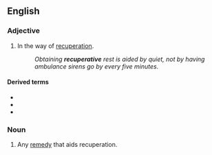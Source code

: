 ==English==

{{root|en|ine-pro|*keh₂p-}}

===Adjective===
{{en-adj}}

# In the way of [[recuperation]].
#: ''Obtaining '''recuperative''' rest is aided by quiet, not by having ambulance sirens go by every five minutes.''

====Derived terms====
* {{l|en|nonrecuperative}}
* {{l|en|recuperative thermal oxidizer}}
* {{l|en|recuperatively}}

===Noun===
{{en-noun}}

# Any [[remedy]] that aids recuperation.